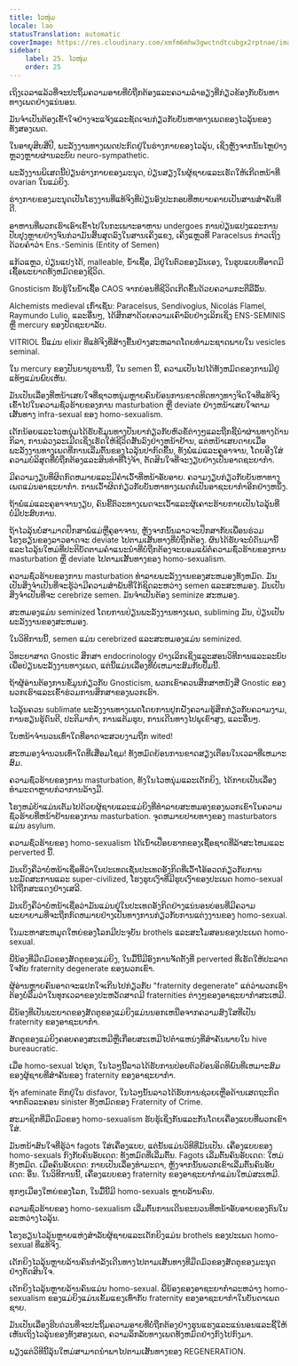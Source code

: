 ```yaml
---
title: ໄວໜຸ່ມ
locale: lao
statusTranslation: automatic
coverImage: https://res.cloudinary.com/xmfm6mhw3gwctndtcubgx2rptnae/image/upload/v1740337243/small_cover_educacion_fundamental_a051170f1c.webp
sidebar:
    label: 25. ໄວໜຸ່ມ
    order: 25
---
```

ເຖິງເວລາແລ້ວທີ່ຈະປະຖິ້ມຄວາມອາຍທີ່ບໍ່ຖືກຕ້ອງແລະຄວາມລໍາອຽງທີ່ກ່ຽວຂ້ອງກັບບັນຫາທາງເພດຢ່າງແນ່ນອນ.

ມັນຈໍາເປັນຕ້ອງເຂົ້າໃຈຢ່າງຈະແຈ້ງແລະຊັດເຈນກ່ຽວກັບບັນຫາທາງເພດຂອງໄວລຸ້ນຂອງທັງສອງເພດ.

ໃນອາຍຸສິບສີ່ປີ, ພະລັງງານທາງເພດປະກົດຢູ່ໃນຮ່າງກາຍຂອງໄວລຸ້ນ, ເຊິ່ງຫຼັງຈາກນັ້ນໄຫຼຢ່າງຫຼວງຫຼາຍຜ່ານລະບົບ neuro-sympathetic.

ພະລັງງານພິເສດນີ້ປ່ຽນຮ່າງກາຍຂອງມະນຸດ, ປ່ຽນສຽງໃນຜູ້ຊາຍແລະເຮັດໃຫ້ເກີດຫນ້າທີ່ ovarian ໃນແມ່ຍິງ.

ຮ່າງກາຍຂອງມະນຸດເປັນໂຮງງານທີ່ແທ້ຈິງທີ່ປ່ຽນອົງປະກອບທີ່ຫຍາບຄາຍເປັນສານສໍາຄັນທີ່ດີ.

ອາຫານທີ່ພວກເຮົາເອົາເຂົ້າໄປໃນກະເພາະອາຫານ undergoes ການປ່ຽນແປງແລະການປັບປຸງຫຼາຍຢ່າງຈົນກ່ວາມັນສິ້ນສຸດລົງໃນສານເຄິ່ງແຂງ, ເຄິ່ງແຫຼວທີ່ Paracelsus ກ່າວເຖິງດ້ວຍຄໍາວ່າ Ens.-Seminis (Entity of Semen)

ແກ້ວແຫຼວ, ປ່ຽນແປງໄດ້, malleable, ນ້ໍາເຊື້ອ, ມີຢູ່ໃນຕົວຂອງມັນເອງ, ໃນຮູບແບບທີ່ອາດມີເຊື້ອພະຍາດທັງຫມົດຂອງຊີວິດ.

Gnosticism ຮັບຮູ້ໃນນ້ໍາເຊື້ອ CAOS ຈາກບ່ອນທີ່ຊີວິດເກີດຂື້ນດ້ວຍຄວາມກະຕືລືລົ້ນ.

Alchemists medieval ເກົ່າເຊັ່ນ: Paracelsus, Sendivogius, Nicolás Flamel, Raymundo Lulio, ແລະອື່ນໆ, ໄດ້ສຶກສາດ້ວຍຄວາມເຄົາລົບຢ່າງເລິກເຊິ່ງ ENS-SEMINIS ຫຼື mercury ຂອງປັດຊະຍາລັບ.

VITRIOL ນີ້ແມ່ນ elixir ທີ່ແທ້ຈິງທີ່ສ້າງຂື້ນຢ່າງສະຫລາດໂດຍທໍາມະຊາດພາຍໃນ vesicles seminal.

ໃນ mercury ຂອງປັນຍາບູຮານນີ້, ໃນ semen ນີ້, ຄວາມເປັນໄປໄດ້ທັງຫມົດຂອງການມີຢູ່ແທ້ໆແມ່ນພົບເຫັນ.

ມັນເປັນເລື່ອງທີ່ຫນ້າເສຍໃຈທີ່ຊາວຫນຸ່ມຫຼາຍຄົນຍ້ອນການຂາດທິດທາງທາງຈິດໃຈທີ່ແທ້ຈິງເຂົ້າໄປໃນຄວາມຊົ່ວຮ້າຍຂອງການ masturbation ຫຼື deviate ຢ່າງຫນ້າເສຍໃຈຕາມເສັ້ນທາງ infra-sexual ຂອງ homo-sexualism.

ເດັກນ້ອຍແລະໄວຫນຸ່ມໄດ້ຮັບຂໍ້ມູນທາງປັນຍາກ່ຽວກັບຫົວຂໍ້ຕ່າງໆແລະຖືກຊີ້ນໍາຜ່ານທາງດ້ານກິລາ, ການລ່ວງລະເມີດເຊິ່ງເຮັດໃຫ້ຊີວິດສັ້ນລົງຢ່າງຫນ້າຢ້ານ, ແຕ່ຫນ້າເສຍດາຍເມື່ອພະລັງງານທາງເພດທີ່ການເລີ່ມຕົ້ນຂອງໄວລຸ້ນປາກົດຂື້ນ, ທັງພໍ່ແມ່ແລະຄູອາຈານ, ໂດຍອີງໃສ່ຄວາມບໍລິສຸດທີ່ບໍ່ຖືກຕ້ອງແລະສິນທໍາທີ່ໂງ່ຈ້າ, ຕັດສິນໃຈທີ່ຈະງຽບຢ່າງເປັນອາດຊະຍາກໍາ.

ມີຄວາມງຽບທີ່ຜິດກົດຫມາຍແລະມີຄໍາເວົ້າທີ່ຫນ້າອັບອາຍ. ຄວາມງຽບກ່ຽວກັບບັນຫາທາງເພດແມ່ນອາຊະຍາກໍາ. ການເວົ້າຜິດກ່ຽວກັບບັນຫາທາງເພດກໍ່ເປັນອາຊະຍາກໍາອີກຢ່າງຫນຶ່ງ.

ຖ້າພໍ່ແມ່ແລະຄູອາຈານງຽບ, ຄົນຂີ້ຕົວະທາງເພດຈະເວົ້າແລະຜູ້ເຄາະຮ້າຍກາຍເປັນໄວລຸ້ນທີ່ບໍ່ມີປະສົບການ.

ຖ້າໄວລຸ້ນບໍ່ສາມາດປຶກສາພໍ່ແມ່ຫຼືຄູອາຈານ, ຫຼັງຈາກນັ້ນລາວຈະປຶກສາກັບເພື່ອນຮ່ວມໂຮງຮຽນຂອງລາວອາດຈະ deviate ໄປຕາມເສັ້ນທາງທີ່ບໍ່ຖືກຕ້ອງ. ຜົນໄດ້ຮັບຈະບໍ່ດົນມານີ້ແລະໄວລຸ້ນໃຫມ່ທີ່ປະຕິບັດຕາມຄໍາແນະນໍາທີ່ບໍ່ຖືກຕ້ອງຈະຍອມແພ້ຕໍ່ຄວາມຊົ່ວຮ້າຍຂອງການ masturbation ຫຼື deviate ໄປຕາມເສັ້ນທາງຂອງ homo-sexualism.

ຄວາມຊົ່ວຮ້າຍຂອງການ masturbation ທໍາລາຍພະລັງງານຂອງສະຫມອງທັງຫມົດ. ມັນເປັນສິ່ງຈໍາເປັນທີ່ຈະຮູ້ວ່າມີຄວາມສໍາພັນທີ່ໃກ້ຊິດລະຫວ່າງ semen ແລະສະຫມອງ. ມັນເປັນສິ່ງຈໍາເປັນທີ່ຈະ cerebrize semen. ມັນຈໍາເປັນຕ້ອງ seminize ສະຫມອງ.

ສະຫມອງແມ່ນ seminized ໂດຍການປ່ຽນພະລັງງານທາງເພດ, subliming ມັນ, ປ່ຽນເປັນພະລັງງານຂອງສະຫມອງ.

ໃນວິທີການນີ້, semen ແມ່ນ cerebrized ແລະສະຫມອງແມ່ນ seminized.

ວິທະຍາສາດ Gnostic ສຶກສາ endocrinology ຢ່າງເລິກເຊິ່ງແລະສອນວິທີການແລະລະບົບເພື່ອປ່ຽນພະລັງງານທາງເພດ, ແຕ່ນີ້ແມ່ນເລື່ອງທີ່ບໍ່ເຫມາະສົມກັບປຶ້ມນີ້.

ຖ້າຜູ້ອ່ານຕ້ອງການຂໍ້ມູນກ່ຽວກັບ Gnosticism, ພວກເຂົາຄວນສຶກສາຫນັງສື Gnostic ຂອງພວກເຮົາແລະເຂົ້າຮ່ວມການສຶກສາຂອງພວກເຮົາ.

ໄວລຸ້ນຄວນ sublimate ພະລັງງານທາງເພດໂດຍການປູກຝັງຄວາມຮູ້ສຶກກ່ຽວກັບຄວາມງາມ, ການຮຽນຮູ້ດົນຕີ, ປະຕິມາກໍາ, ການແຕ້ມຮູບ, ການເດີນທາງໄປພູເຂົາສູງ, ແລະອື່ນໆ.

ໃບຫນ້າຈໍານວນເທົ່າໃດທີ່ອາດຈະສວຍງາມຖືກ wited!

ສະຫມອງຈໍານວນເທົ່າໃດທີ່ເສື່ອມໂຊມ! ທັງຫມົດຍ້ອນການຂາດສຽງເຕືອນໃນເວລາທີ່ເຫມາະສົມ.

ຄວາມຊົ່ວຮ້າຍຂອງການ masturbation, ທັງໃນໄວຫນຸ່ມແລະເດັກຍິງ, ໄດ້ກາຍເປັນເລື່ອງທໍາມະດາຫຼາຍກ່ວາການລ້າງມື.

ໂຮງຫມໍບ້າແມ່ນເຕັມໄປດ້ວຍຜູ້ຊາຍແລະແມ່ຍິງທີ່ທໍາລາຍສະຫມອງຂອງພວກເຂົາໃນຄວາມຊົ່ວຮ້າຍທີ່ຫນ້າຢ້ານຂອງການ masturbation. ຈຸດຫມາຍປາຍທາງຂອງ masturbators ແມ່ນ asylum.

ຄວາມຊົ່ວຮ້າຍຂອງ homo-sexualism ໄດ້ເນົ່າເປື່ອຍຮາກຂອງເຊື້ອຊາດທີ່ລ້າສະໄຫມແລະ perverted ນີ້.

ມັນເບິ່ງຄືວ່າບໍ່ຫນ້າເຊື່ອທີ່ວ່າໃນປະເທດເຊັ່ນປະເທດອັງກິດທີ່ເວົ້າໂອ້ອວດກ່ຽວກັບການນະມັດສະການແລະ super-civilized, ໂຮງຮູບເງົາທີ່ມີຮູບເງົາຂອງປະເພດ homo-sexual ໄດ້ຖືກສະແດງຢ່າງເສລີ.

ມັນເບິ່ງຄືວ່າບໍ່ຫນ້າເຊື່ອວ່າມັນແມ່ນຢູ່ໃນປະເທດອັງກິດຢ່າງແນ່ນອນບ່ອນທີ່ມີຄວາມພະຍາຍາມທີ່ຈະຖືກກົດຫມາຍຢ່າງເປັນທາງການກ່ຽວກັບການແຕ່ງງານຂອງ homo-sexual.

ໃນມະຫາສະຫມຸດໃຫຍ່ຂອງໂລກມີປະຈຸບັນ brothels ແລະສະໂມສອນຂອງປະເພດ homo-sexual.

ພີ່ນ້ອງທີ່ມືດມົວຂອງສັດຕູຂອງແມ່ຍິງ, ໃນມື້ນີ້ມີອົງການຈັດຕັ້ງທີ່ perverted ທີ່ເຮັດໃຫ້ປະລາດໃຈກັບ fraternity degenerate ຂອງພວກເຂົາ.

ຜູ້ອ່ານຫຼາຍຄົນອາດຈະແປກໃຈເກີນໄປກ່ຽວກັບ "fraternity degenerate" ແຕ່ວ່າພວກເຮົາຕ້ອງບໍ່ລືມວ່າໃນທຸກເວລາຂອງປະຫວັດສາດມີ fraternities ຕ່າງໆຂອງອາຊະຍາກໍາສະເຫມີ.

ພີ່ນ້ອງທີ່ເປັນພະຍາດຂອງສັດຕູຂອງແມ່ຍິງແມ່ນນອກເຫນືອຈາກຄວາມສົງໃສທີ່ເປັນ fraternity ຂອງອາຊະຍາກໍາ.

ສັດຕູຂອງແມ່ຍິງຄອບຄອງສະເຫມີຫຼືເກືອບສະເຫມີໄປຕໍາແຫນ່ງທີ່ສໍາຄັນພາຍໃນ hive bureaucratic.

ເມື່ອ homo-sexual ໄປຄຸກ, ໃນໄວໆນີ້ລາວໄດ້ຮັບການປ່ອຍຕົວຍ້ອນອິດທິພົນທີ່ເຫມາະສົມຂອງຜູ້ຊາຍທີ່ສໍາຄັນຂອງ fraternity ຂອງອາຊະຍາກໍາ.

ຖ້າ afeminate ຕົກຢູ່ໃນ disfavor, ໃນໄວໆນັ້ນລາວໄດ້ຮັບການຊ່ວຍເຫຼືອດ້ານເສດຖະກິດຈາກຕົວລະຄອນ sinister ທັງຫມົດຂອງ Fraternity of Crime.

ສະມາຊິກທີ່ມືດມົວຂອງ homo-sexualism ຮັບຮູ້ເຊິ່ງກັນແລະກັນໂດຍເຄື່ອງແບບທີ່ພວກເຂົາໃສ່.

ມັນຫນ້າສົນໃຈທີ່ຮູ້ວ່າ fagots ໃສ່ເຄື່ອງແບບ, ແຕ່ນັ້ນແມ່ນວິທີທີ່ມັນເປັນ. ເຄື່ອງແບບຂອງ homo-sexuals ກົງກັບຄົນອັບເດດ: ທັງຫມົດທີ່ເລີ່ມຕົ້ນ. Fagots ເລີ່ມຕົ້ນຄົນອັບເດດ: ໃຫມ່ທັງຫມົດ. ເມື່ອຄົນອັບເດດ: ກາຍເປັນເລື່ອງທໍາມະດາ, ຫຼັງຈາກນັ້ນພວກເຂົາເລີ່ມຕົ້ນຄົນອັບເດດ: ອື່ນ. ໃນວິທີການນີ້, ເຄື່ອງແບບຂອງ fraternity ຂອງອາຊະຍາກໍາແມ່ນໃຫມ່ສະເຫມີ.

ທຸກໆເມືອງໃຫຍ່ຂອງໂລກ, ໃນມື້ນີ້ມີ homo-sexuals ຫຼາຍລ້ານຄົນ.

ຄວາມຊົ່ວຮ້າຍຂອງ homo-sexualism ເລີ່ມຕົ້ນການເດີນຂະບວນທີ່ຫນ້າອັບອາຍຂອງຕົນໃນລະຫວ່າງໄວລຸ້ນ.

ໂຮງຮຽນໄວລຸ້ນຫຼາຍແຫ່ງສໍາລັບຜູ້ຊາຍແລະເດັກຍິງແມ່ນ brothels ຂອງປະເພດ homo-sexual ທີ່ແທ້ຈິງ.

ເດັກຍິງໄວລຸ້ນຫຼາຍລ້ານຄົນກໍາລັງເດີນທາງໄປຕາມເສັ້ນທາງທີ່ມືດມົວຂອງສັດຕູຂອງມະນຸດຢ່າງຕັດສິນໃຈ.

ເດັກຍິງໄວລຸ້ນຫຼາຍລ້ານຄົນແມ່ນ homo-sexual. ພີ່ນ້ອງຂອງອາຊະຍາກໍາລະຫວ່າງ homo-sexualism ຂອງແມ່ຍິງແມ່ນເຂັ້ມແຂງເທົ່າກັບ fraternity ຂອງອາຊະຍາກໍາໃນບັນດາເພດຊາຍ.

ມັນເປັນເລື່ອງຮີບດ່ວນທີ່ຈະປະຖິ້ມຄວາມອາຍທີ່ບໍ່ຖືກຕ້ອງຢ່າງຮຸນແຮງແລະແນ່ນອນແລະຊີ້ໃຫ້ເຫັນເຖິງໄວລຸ້ນຂອງທັງສອງເພດ, ຄວາມລຶກລັບທາງເພດທັງຫມົດຢ່າງກົງໄປກົງມາ.

ພຽງແຕ່ວິທີນີ້ລຸ້ນໃຫມ່ສາມາດນໍາພາໄປຕາມເສັ້ນທາງຂອງ REGENERATION.


